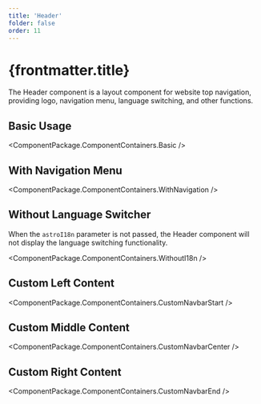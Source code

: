 ```yaml
---
title: 'Header'
folder: false
order: 11
---
```



# {frontmatter.title}

The Header component is a layout component for website top navigation, providing logo, navigation menu, language switching, and other functions.

## Basic Usage

<ComponentPackage.ComponentContainers.Basic />

## With Navigation Menu

<ComponentPackage.ComponentContainers.WithNavigation />

## Without Language Switcher

When the `astroI18n` parameter is not passed, the Header component will not display the language switching functionality.

<ComponentPackage.ComponentContainers.WithoutI18n />

## Custom Left Content

<ComponentPackage.ComponentContainers.CustomNavbarStart />

## Custom Middle Content

<ComponentPackage.ComponentContainers.CustomNavbarCenter />

## Custom Right Content

<ComponentPackage.ComponentContainers.CustomNavbarEnd />
